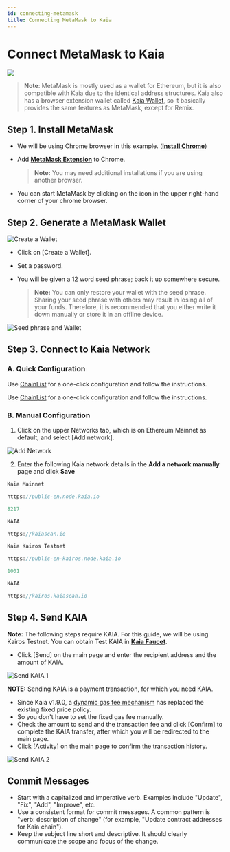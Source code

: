 ```yaml
---
id: connecting-metamask
title: Connecting MetaMask to Kaia
---
```



# Connect MetaMask to Kaia

![](/img/banners/kaia-metamask.png)

> **Note**: MetaMask is mostly used as a wallet for Ethereum, but it is also compatible with Kaia due to the identical address structures. Kaia also has a browser extension wallet called [Kaia Wallet](../tools/wallets/kaia-wallet.md), so it basically provides the same features as MetaMask, except for Remix.

## Step 1. Install MetaMask <a href="#install-metamask" id="install-metamask"></a>

* We will be using Chrome browser in this example. ([**Install Chrome**](https://www.google.com/intl/en_us/chrome/))
*   Add [**MetaMask Extension**](https://chrome.google.com/webstore/detail/metamask/nkbihfbeogaeaoehlefnkodbefgpgknn?hl=en) to Chrome.

    > **Note:** You may need additional installations if you are using another browser.
* You can start MetaMask by clicking on the icon in the upper right-hand corner of your chrome browser.

## Step 2. Generate a MetaMask Wallet <a href="#generate-a-metamask" id="generate-a-metamask"></a>

![Create a Wallet](/img/build/tutorials/new-to-metamask.png)

* Click on \[Create a Wallet].
* Set a password.
*   You will be given a 12 word seed phrase; back it up somewhere secure.

    > **Note:** You can only restore your wallet with the seed phrase. Sharing your seed phrase with others may result in losing all of your funds. Therefore, it is recommended that you either write it down manually or store it in an offline device.

![Seed phrase and Wallet](/img/build/tutorials/metamask-secret-backup.png)

## Step 3. Connect to Kaia Network <a href="#connect-to-kaia-network" id="connect-to-kaia-network"></a>

### A. Quick Configuration

<Tabs>
  <TabItem value="kaia-mainnet" label="Kaia Mainnet">Use <a href="https://chainlist.org/chain/8217">ChainList</a> for a one-click configuration and follow the instructions.</TabItem>

 <TabItem value="kairos-testnet" label="Kaia Kairos Testnet">Use <a href="https://chainlist.org/chain/1001">ChainList</a> for a one-click configuration and follow the instructions.</TabItem>
</Tabs>


### B. Manual Configuration

1. Click on the upper Networks tab, which is on Ethereum Mainnet as default, and select \[Add network].

![Add Network](/img/build/tutorials/mm-network-btn.png)


2. Enter the following Kaia network details in the **Add a network manually** page and click **Save**

<Tabs>
  <TabItem value="kaia-mainnet" label="Kaia Mainnet">

```jsx title="Network Name "
Kaia Mainnet
```

```jsx title="New RPC URL "
https://public-en.node.kaia.io
```

```jsx title="Chain ID "
8217
```

```jsx title="Network Symbol "
KAIA
```

```jsx title="Block Explorer URL"
https://kaiascan.io
```

  </TabItem>
  <TabItem value="kairos-testnet" label="Kaia Kairos Testnet">

```jsx title="Network Name "
Kaia Kairos Testnet
```

```jsx title="New RPC URL "
https://public-en-kairos.node.kaia.io
```

```jsx title="Chain ID "
1001
```

```jsx title="Network Symbol "
KAIA
```

```jsx title="Block Explorer URL"
https://kairos.kaiascan.io
```

  </TabItem>
</Tabs>

## Step 4. Send KAIA <a href="#send-klay" id="send-klay"></a>

**Note:** The following steps require KAIA. For this guide, we will be using Kairos Testnet. You can obtain Test KAIA in [**Kaia Faucet**](https://faucet.kaia.io).


* Click \[Send] on the main page and enter the recipient address and the amount of KAIA.

![Send KAIA 1](/img/build/tutorials/kairos-metamask-send.png)

**NOTE:** Sending KAIA is a payment transaction, for which you need KAIA.

* Since Kaia v1.9.0, a [dynamic gas fee mechanism](https://medium.com/klaytn/dynamic-gas-fee-pricing-mechanism-1dac83d2689) has replaced the existing fixed price policy.
* So you don't have to set the fixed gas fee manually.
* Check the amount to send and the transaction fee and click \[Confirm] to complete the KAIA transfer, after which you will be redirected to the main page.
* Click \[Activity] on the main page to confirm the transaction history.

![Send KAIA 2](/img/build/tutorials/kairos-metamask-send-ii.png)

## Commit Messages

- Start with a capitalized and imperative verb. Examples include "Update", "Fix", "Add", "Improve", etc.
- Use a consistent format for commit messages. A common pattern is "verb: description of change" (for example, "Update contract addresses for Kaia chain").
- Keep the subject line short and descriptive. It should clearly communicate the scope and focus of the change.



